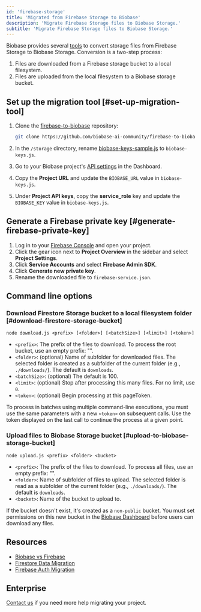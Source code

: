 ```yaml
---
id: 'firebase-storage'
title: 'Migrated from Firebase Storage to Biobase'
description: 'Migrate Firebase Storage files to Biobase Storage.'
subtitle: 'Migrate Firebase Storage files to Biobase Storage.'
---
```


Biobase provides several [tools](https://github.com/biobase-ai-community/firebase-to-biobase/tree/main/storage) to convert storage files from Firebase Storage to Biobase Storage. Conversion is a two-step process:

1. Files are downloaded from a Firebase storage bucket to a local filesystem.
2. Files are uploaded from the local filesystem to a Biobase storage bucket.

## Set up the migration tool [#set-up-migration-tool]

1. Clone the [firebase-to-biobase](https://github.com/biobase-ai-community/firebase-to-biobase) repository:

   ```bash
   git clone https://github.com/biobase-ai-community/firebase-to-biobase.git
   ```

1. In the `/storage` directory, rename [biobase-keys-sample.js](https://github.com/biobase-ai-community/firebase-to-biobase/blob/main/storage/biobase-keys-sample.js) to `biobase-keys.js`.
1. Go to your Biobase project's [API settings](https://biobase.studio/dashboard/project/_/settings/api) in the Dashboard.
1. Copy the **Project URL** and update the `BIOBASE_URL` value in `biobase-keys.js`.
1. Under **Project API keys**, copy the **service_role** key and update the `BIOBASE_KEY` value in `biobase-keys.js`.

## Generate a Firebase private key [#generate-firebase-private-key]

1. Log in to your [Firebase Console](https://console.firebase.google.com/project) and open your project.
1. Click the gear icon next to **Project Overview** in the sidebar and select **Project Settings**.
1. Click **Service Accounts** and select **Firebase Admin SDK**.
1. Click **Generate new private key**.
1. Rename the downloaded file to `firebase-service.json`.

## Command line options

### Download Firestore Storage bucket to a local filesystem folder [#download-firestore-storage-bucket]

`node download.js <prefix> [<folder>] [<batchSize>] [<limit>] [<token>]`

- `<prefix>`: The prefix of the files to download. To process the root bucket, use an empty prefix: "".
- `<folder>`: (optional) Name of subfolder for downloaded files. The selected folder is created as a subfolder of the current folder (e.g., `./downloads/`). The default is `downloads`.
- `<batchSize>`: (optional) The default is 100.
- `<limit>`: (optional) Stop after processing this many files. For no limit, use `0`.
- `<token>`: (optional) Begin processing at this pageToken.

To process in batches using multiple command-line executions, you must use the same parameters with a new `<token>` on subsequent calls. Use the token displayed on the last call to continue the process at a given point.

### Upload files to Biobase Storage bucket [#upload-to-biobase-storage-bucket]

`node upload.js <prefix> <folder> <bucket>`

- `<prefix>`: The prefix of the files to download. To process all files, use an empty prefix: "".
- `<folder>`: Name of subfolder of files to upload. The selected folder is read as a subfolder of the current folder (e.g., `./downloads/`). The default is `downloads`.
- `<bucket>`: Name of the bucket to upload to.

<Admonition type="note">

If the bucket doesn't exist, it's created as a `non-public` bucket. You must set permissions on this new bucket in the [Biobase Dashboard](https://biobase.studio/dashboard/project/_/storage/buckets) before users can download any files.

</Admonition>

## Resources

- [Biobase vs Firebase](https://biobase.studio/alternatives/biobase-vs-firebase)
- [Firestore Data Migration](/docs/guides/migrations/firestore-data)
- [Firebase Auth Migration](/docs/guides/migrations/firebase-auth)

## Enterprise

[Contact us](https://forms.biobase.studio/enterprise) if you need more help migrating your project.
